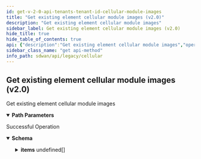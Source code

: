 ```yaml
---
id: get-v-2-0-api-tenants-tenant-id-cellular-module-images
title: "Get existing element cellular module images (v2.0)"
description: "Get existing element cellular module images"
sidebar_label: Get existing element cellular module images (v2.0)
hide_title: true
hide_table_of_contents: true
api: {"description":"Get existing element cellular module images","operationId":"get-v2.0-api-tenants-tenant_id-cellular_module_images","parameters":[{"description":"Tenant Id","in":"path","name":"tenant_id","required":true,"schema":{"description":"Tenant Id","type":"string"}}],"responses":{"200":{"content":{"application/json":{"schema":{"allOf":[{"properties":{"count":{"format":"int32","type":"integer"},"id":{"type":"string"},"tenant_id":{"type":"string"}},"type":"object"},{"properties":{"items":{"items":{"properties":{"carrier":{"description":"Carrier","type":"string"},"fw_version":{"description":"Fw Version","type":"string"},"id":{"description":"Id","type":"string"},"inventory_id":{"description":"Inventory Id","type":"string"},"maximum_ion_version":{"description":"Maximum Ion Version","type":"string"},"minimum_ion_version":{"description":"Minimum Ion Version","type":"string"},"modem_models":{"description":"Modem Models","items":{"description":"Modem Models","type":"string"},"type":"array"},"pri_version":{"description":"Pri Version","type":"string"},"release_url":{"description":"Release Url","type":"string"},"state":{"description":"State","type":"string"}}},"type":"array"}},"type":"object"}]}}},"description":"Successful Operation"}},"tags":["Cellular"],"method":"get","path":"/v2.0/api/tenants/{tenant_id}/cellular_module_images","info":{"contact":{},"description":"List of APIs used to manage the cellular device, services, APN profiles, and modules.","title":"Cellular","version":"Latest"},"postman":{"name":"Get existing element cellular module images (v2.0)","description":{"content":"Get existing element cellular module images","type":"text/plain"},"url":{"path":["v2.0","api","tenants",":tenant_id","cellular_module_images"],"host":["{{baseUrl}}"],"query":[],"variable":[{"disabled":false,"description":{"content":"(Required) Tenant Id","type":"text/plain"},"type":"any","value":"","key":"tenant_id"}]},"header":[{"key":"Accept","value":"application/json"}],"method":"GET"}}
sidebar_class_name: "get api-method"
info_path: sdwan/api/legacy/cellular
---
```



## Get existing element cellular module images (v2.0)



Get existing element cellular module images

<details style={{"marginBottom":"1rem"}} data-collapsed={false} open={true}><summary style={{}}><strong>Path Parameters</strong></summary><div><ul><ParamsItem className={"paramsItem"} param={{"description":"Tenant Id","in":"path","name":"tenant_id","required":true,"schema":{"description":"Tenant Id","type":"string"}}}></ParamsItem></ul></div></details><div><ApiTabs><TabItem label={"200"} value={"200"}><div>

Successful Operation

</div><div><MimeTabs groupId={"mime-type"}><TabItem label={"application/json"} value={"application/json"}><SchemaTabs groupId={"schema-tabs"}><TabItem label={"Schema"} value={"Schema"}><details style={{}} data-collapsed={false} open={true}><summary style={{"textAlign":"left"}}><strong>Schema</strong></summary><div style={{"textAlign":"left","marginLeft":"1rem"}}></div><ul style={{"marginLeft":"1rem"}}><SchemaItem collapsible={false} name={"count"} required={false} schemaDescription={undefined} schemaName={"int32"} qualifierMessage={undefined} defaultValue={undefined}></SchemaItem><SchemaItem collapsible={false} name={"id"} required={false} schemaDescription={undefined} schemaName={"string"} qualifierMessage={undefined} defaultValue={undefined}></SchemaItem><SchemaItem collapsible={false} name={"tenant_id"} required={false} schemaDescription={undefined} schemaName={"string"} qualifierMessage={undefined} defaultValue={undefined}></SchemaItem><SchemaItem collapsible={true} className={"schemaItem"}><details style={{}}><summary style={{}}><strong>items</strong><span style={{"opacity":"0.6"}}> undefined[]</span></summary><div style={{"marginLeft":"1rem"}}><SchemaItem collapsible={false} name={"carrier"} required={false} schemaDescription={"Carrier"} schemaName={"string"} qualifierMessage={undefined} defaultValue={undefined}></SchemaItem><SchemaItem collapsible={false} name={"fw_version"} required={false} schemaDescription={"Fw Version"} schemaName={"string"} qualifierMessage={undefined} defaultValue={undefined}></SchemaItem><SchemaItem collapsible={false} name={"id"} required={false} schemaDescription={"Id"} schemaName={"string"} qualifierMessage={undefined} defaultValue={undefined}></SchemaItem><SchemaItem collapsible={false} name={"inventory_id"} required={false} schemaDescription={"Inventory Id"} schemaName={"string"} qualifierMessage={undefined} defaultValue={undefined}></SchemaItem><SchemaItem collapsible={false} name={"maximum_ion_version"} required={false} schemaDescription={"Maximum Ion Version"} schemaName={"string"} qualifierMessage={undefined} defaultValue={undefined}></SchemaItem><SchemaItem collapsible={false} name={"minimum_ion_version"} required={false} schemaDescription={"Minimum Ion Version"} schemaName={"string"} qualifierMessage={undefined} defaultValue={undefined}></SchemaItem><SchemaItem collapsible={false} name={"modem_models"} required={false} schemaDescription={"Modem Models"} schemaName={"string[]"} qualifierMessage={undefined} defaultValue={undefined}></SchemaItem><SchemaItem collapsible={false} name={"pri_version"} required={false} schemaDescription={"Pri Version"} schemaName={"string"} qualifierMessage={undefined} defaultValue={undefined}></SchemaItem><SchemaItem collapsible={false} name={"release_url"} required={false} schemaDescription={"Release Url"} schemaName={"string"} qualifierMessage={undefined} defaultValue={undefined}></SchemaItem><SchemaItem collapsible={false} name={"state"} required={false} schemaDescription={"State"} schemaName={"string"} qualifierMessage={undefined} defaultValue={undefined}></SchemaItem></div></details></SchemaItem></ul></details></TabItem><TabItem label={"Example (from schema)"} value={"Example (from schema)"}><ResponseSamples responseExample={"{\n  \"count\": 0,\n  \"id\": \"string\",\n  \"tenant_id\": \"string\",\n  \"items\": [\n    {\n      \"carrier\": \"string\",\n      \"fw_version\": \"string\",\n      \"id\": \"string\",\n      \"inventory_id\": \"string\",\n      \"maximum_ion_version\": \"string\",\n      \"minimum_ion_version\": \"string\",\n      \"modem_models\": [\n        \"string\"\n      ],\n      \"pri_version\": \"string\",\n      \"release_url\": \"string\",\n      \"state\": \"string\"\n    }\n  ]\n}"} language={"json"}></ResponseSamples></TabItem></SchemaTabs></TabItem></MimeTabs></div></TabItem></ApiTabs></div>
      